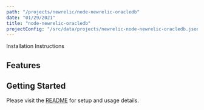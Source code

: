 ```yaml
---
path: "/projects/newrelic/node-newrelic-oracledb"
date: "01/29/2021"
title: "node-newrelic-oracledb"
projectConfig: "/src/data/projects/newrelic-node-newrelic-oracledb.json"
---
```


<!-- Imports must occur at the top of the file -->



<Link to="https://github.com/newrelic/node-newrelic-oracledb">Installation Instructions</Link>

## Features



## Getting Started

Please visit the [README](https://github.com/newrelic/node-newrelic-oracledb#readme) for setup and usage details.
